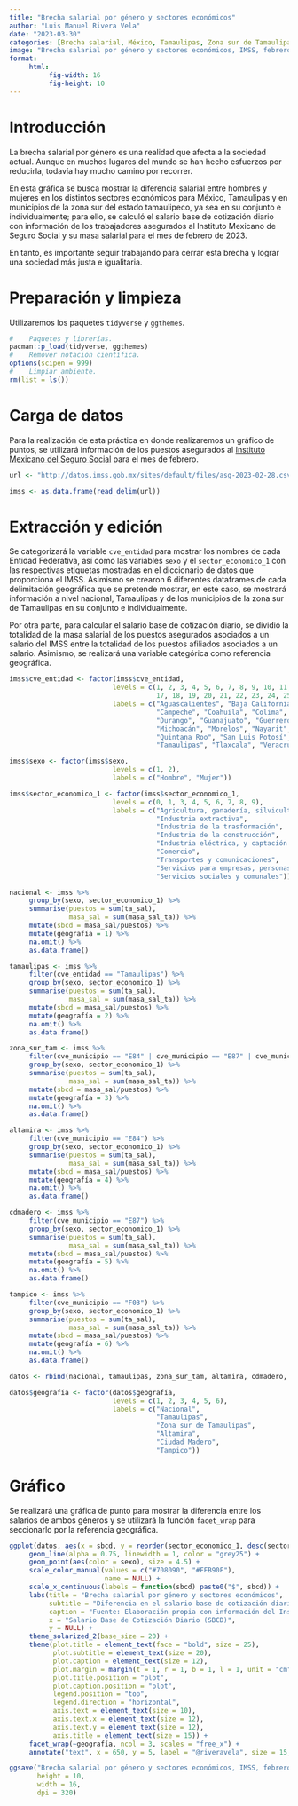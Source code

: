 ```yaml
---
title: "Brecha salarial por género y sectores económicos"
author: "Luis Manuel Rivera Vela"
date: "2023-03-30"
categories: [Brecha salarial, México, Tamaulipas, Zona sur de Tamaulipas, Code]
image: "Brecha salarial por género y sectores económicos, IMSS, febrero 2023.png"
format:
     html:
          fig-width: 16
          fig-height: 10
---
```


# Introducción

La brecha salarial por género es una realidad que afecta a la sociedad actual. Aunque en muchos lugares del mundo se han hecho esfuerzos por reducirla, todavía hay mucho camino por recorrer.

En esta gráfica se busca mostrar la diferencia salarial entre hombres y mujeres en los distintos sectores económicos para México, Tamaulipas y en municipios de la zona sur del estado tamaulipeco, ya sea en su conjunto e individualmente; para ello, se calculó el salario base de cotización diario con información de los trabajadores asegurados al Instituto Mexicano de Seguro Social y su masa salarial para el mes de febrero de 2023.

En tanto, es importante seguir trabajando para cerrar esta brecha y lograr una sociedad más justa e igualitaria.

# Preparación y limpieza

Utilizaremos los paquetes `tidyverse` y `ggthemes`.

```r
#    Paquetes y librerías.
pacman::p_load(tidyverse, ggthemes)
#    Remover notación científica.
options(scipen = 999)
#    Limpiar ambiente.
rm(list = ls())
```

# Carga de datos

Para la realización de esta práctica en donde realizaremos un gráfico de puntos, se utilizará información de los puestos asegurados al [Instituto Mexicano del Seguro Social](http://datos.imss.gob.mx/tags/asegurados) para el mes de febrero.

```r
url <- "http://datos.imss.gob.mx/sites/default/files/asg-2023-02-28.csv"

imss <- as.data.frame(read_delim(url))
```

# Extracción y edición

Se categorizará la variable `cve_entidad` para mostrar los nombres de cada Entidad Federativa, así como las variables `sexo` y el `sector_economico_1` con las respectivas etiquetas mostradas en el diccionario de datos que proporciona el IMSS. Asimismo se crearon 6 diferentes dataframes de cada delimitación geográfica que se pretende mostrar, en este caso, se mostrará información a nivel nacional, Tamaulipas y de los municipios de la zona sur de Tamaulipas en su conjunto e individualmente.

Por otra parte, para calcular el salario base de cotización diario, se dividió la totalidad de la masa salarial de los puestos asegurados asociados a un salario del IMSS entre la totalidad de los puestos afiliados asociados a un salario. Asimismo, se realizará una variable categórica como referencia geográfica.

```r
imss$cve_entidad <- factor(imss$cve_entidad,
                          levels = c(1, 2, 3, 4, 5, 6, 7, 8, 9, 10, 11, 12, 13, 14, 15, 16,
                                     17, 18, 19, 20, 21, 22, 23, 24, 25, 26, 27, 28, 29, 30, 31, 32),
                          labels = c("Aguascalientes", "Baja California", "Baja California Sur",
                                     "Campeche", "Coahuila", "Colima", "Chiapas", "Chihuahua", "Ciudad de México",
                                     "Durango", "Guanajuato", "Guerrero", "Hidalgo", "Jalisco", "Estado de México",
                                     "Michoacán", "Morelos", "Nayarit", "Nuevo León", "Oaxaca", "Puebla", "Querétaro",
                                     "Quintana Roo", "San Luis Potosí", "Sinaloa", "Sonora", "Tabasco",
                                     "Tamaulipas", "Tlaxcala", "Veracruz", "Yucatán", "Zacatecas"))

imss$sexo <- factor(imss$sexo,
                          levels = c(1, 2),
                          labels = c("Hombre", "Mujer"))

imss$sector_economico_1 <- factor(imss$sector_economico_1,
                          levels = c(0, 1, 3, 4, 5, 6, 7, 8, 9),
                          labels = c("Agricultura, ganadería, silvicultura, pesca y caza",
                                     "Industria extractiva",
                                     "Industria de la trasformación",
                                     "Industria de la construcción",
                                     "Industria eléctrica, y captación y suministro de agua potable",
                                     "Comercio",
                                     "Transportes y comunicaciones",
                                     "Servicios para empresas, personas y el hogar",
                                     "Servicios sociales y comunales"))

nacional <- imss %>%
     group_by(sexo, sector_economico_1) %>% 
     summarise(puestos = sum(ta_sal),
               masa_sal = sum(masa_sal_ta)) %>% 
     mutate(sbcd = masa_sal/puestos) %>%
     mutate(geografía = 1) %>% 
     na.omit() %>% 
     as.data.frame()

tamaulipas <- imss %>%
     filter(cve_entidad == "Tamaulipas") %>% 
     group_by(sexo, sector_economico_1) %>% 
     summarise(puestos = sum(ta_sal),
               masa_sal = sum(masa_sal_ta)) %>% 
     mutate(sbcd = masa_sal/puestos) %>%
     mutate(geografía = 2) %>% 
     na.omit() %>% 
     as.data.frame()

zona_sur_tam <- imss %>%
     filter(cve_municipio == "E84" | cve_municipio == "E87" | cve_municipio == "F03") %>% 
     group_by(sexo, sector_economico_1) %>% 
     summarise(puestos = sum(ta_sal),
               masa_sal = sum(masa_sal_ta)) %>% 
     mutate(sbcd = masa_sal/puestos) %>%
     mutate(geografía = 3) %>% 
     na.omit() %>% 
     as.data.frame()

altamira <- imss %>%
     filter(cve_municipio == "E84") %>% 
     group_by(sexo, sector_economico_1) %>% 
     summarise(puestos = sum(ta_sal),
               masa_sal = sum(masa_sal_ta)) %>% 
     mutate(sbcd = masa_sal/puestos) %>%
     mutate(geografía = 4) %>% 
     na.omit() %>% 
     as.data.frame()

cdmadero <- imss %>%
     filter(cve_municipio == "E87") %>% 
     group_by(sexo, sector_economico_1) %>% 
     summarise(puestos = sum(ta_sal),
               masa_sal = sum(masa_sal_ta)) %>% 
     mutate(sbcd = masa_sal/puestos) %>%
     mutate(geografía = 5) %>% 
     na.omit() %>% 
     as.data.frame()

tampico <- imss %>%
     filter(cve_municipio == "F03") %>% 
     group_by(sexo, sector_economico_1) %>% 
     summarise(puestos = sum(ta_sal),
               masa_sal = sum(masa_sal_ta)) %>% 
     mutate(sbcd = masa_sal/puestos) %>%
     mutate(geografía = 6) %>% 
     na.omit() %>% 
     as.data.frame()

datos <- rbind(nacional, tamaulipas, zona_sur_tam, altamira, cdmadero, tampico)

datos$geografía <- factor(datos$geografía,
                          levels = c(1, 2, 3, 4, 5, 6),
                          labels = c("Nacional",
                                     "Tamaulipas",
                                     "Zona sur de Tamaulipas",
                                     "Altamira",
                                     "Ciudad Madero",
                                     "Tampico"))
```

# Gráfico

Se realizará una gráfica de punto para mostrar la diferencia entre los salarios de ambos géneros y se utilizará la función `facet_wrap` para seccionarlo por la referencia geográfica.

```r
ggplot(datos, aes(x = sbcd, y = reorder(sector_economico_1, desc(sector_economico_1)))) +
     geom_line(alpha = 0.75, linewidth = 1, color = "grey25") +
     geom_point(aes(color = sexo), size = 4.5) +
     scale_color_manual(values = c("#708090", "#FFB90F"),
                        name = NULL) +
     scale_x_continuous(labels = function(sbcd) paste0("$", sbcd)) +
     labs(title = "Brecha salarial por género y sectores económicos",
          subtitle = "Diferencia en el salario base de cotización diario asociado a trabajadores asegurados en el IMSS. Febrero 2023.",
          caption = "Fuente: Elaboración propia con información del Instituto Mexicano del Seguro Social.",
          x = "Salario Base de Cotización Diario (SBCD)",
          y = NULL) +
     theme_solarized_2(base_size = 20) +
     theme(plot.title = element_text(face = "bold", size = 25),
           plot.subtitle = element_text(size = 20),
           plot.caption = element_text(size = 12),
           plot.margin = margin(t = 1, r = 1, b = 1, l = 1, unit = "cm"),
           plot.title.position = "plot",
           plot.caption.position = "plot",
           legend.position = "top",
           legend.direction = "horizontal",
           axis.text = element_text(size = 10),
           axis.text.x = element_text(size = 12),
           axis.text.y = element_text(size = 12),
           axis.title = element_text(size = 15)) +
     facet_wrap(~geografía, ncol = 3, scales = "free_x") +
     annotate("text", x = 650, y = 5, label = "@riveravela", size = 15, alpha = 0.1, colour = "grey", angle = 40)
```

```r
ggsave("Brecha salarial por género y sectores económicos, IMSS, febrero 2023.png",
       height = 10,
       width = 16,
       dpi = 320)
```
